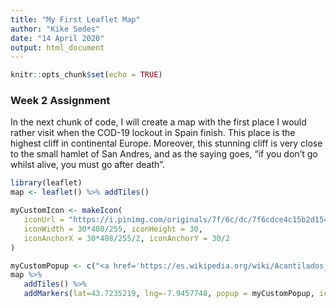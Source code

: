 ```yaml
---
title: "My First Leaflet Map"
author: "Kike Sedes"
date: "14 April 2020"
output: html_document
---
```


\fontfamily{cmr}
\fontsize{8}{12}
\selectfont

```r
knitr::opts_chunk$set(echo = TRUE)
```

### Week 2 Assignment
In the next chunk of code, I will create a map with the first place I would rather visit when the COD-19 lockout in Spain finish. This place is the highest cliff in continental Europe. Moreover, this stunning cliff is very close to the small hamlet of San Andres, and as the saying goes, “if you don’t go whilst alive, you must go after death”.
```r
library(leaflet)
map <- leaflet() %>% addTiles()

myCustomIcon <- makeIcon(
   iconUrl = "https://i.pinimg.com/originals/7f/6c/dc/7f6cdce4c15b2d1548b618ce5573bfd3.png",
   iconWidth = 30*408/255, iconHeight = 30,
   iconAnchorX = 30*408/255/2, iconAnchorY = 30/2
)

myCustomPopup <- c("<a href='https://es.wikipedia.org/wiki/Acantilados_de_Vix%C3%ADa_de_Herbeira'>Garita de Herbeira<br><img src='https://imgs-akamai.mnstatic.com/d0/2b/d02b2f41b002b8ab383170d11751d7df.jpg' width='210' height='132'  alt='Garita ico' title='Garita Ico'></a>")
map %>%
   addTiles() %>%
   addMarkers(lat=43.7235219, lng=-7.9457748, popup = myCustomPopup, icon = myCustomIcon)
```